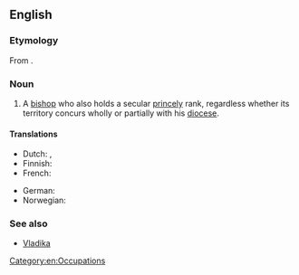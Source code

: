 ==English==
{{wikipedia|Prince-Bishop}}

===Etymology===
From {{compound|prince|tr1=ruler|bishop}}.

===Noun===
{{en-noun|sg=[[prince]] [[bishop]]}}

# A [[bishop]] who also holds a secular [[princely]] rank, regardless whether its territory concurs wholly or partially with his [[diocese]].

====Translations====
{{trans-top|bishop who also holds a secular princely rank}}
* Dutch: {{t|nl|Prins-bisschop|m}}, {{t|nl|Vorst-bisschop|m}}
* Finnish: {{t|fi|ruhtinaspiispa}}
* French: {{t|fr|Prince-évêque|m}}
{{trans-mid}}
* German: {{t|de|Fürstbisschof|m}}
* Norwegian: {{t-|no|fyrstbiskop|m}}
{{trans-bottom}}

===See also===
* [[Vladika]]

[[Category:en:Occupations]]